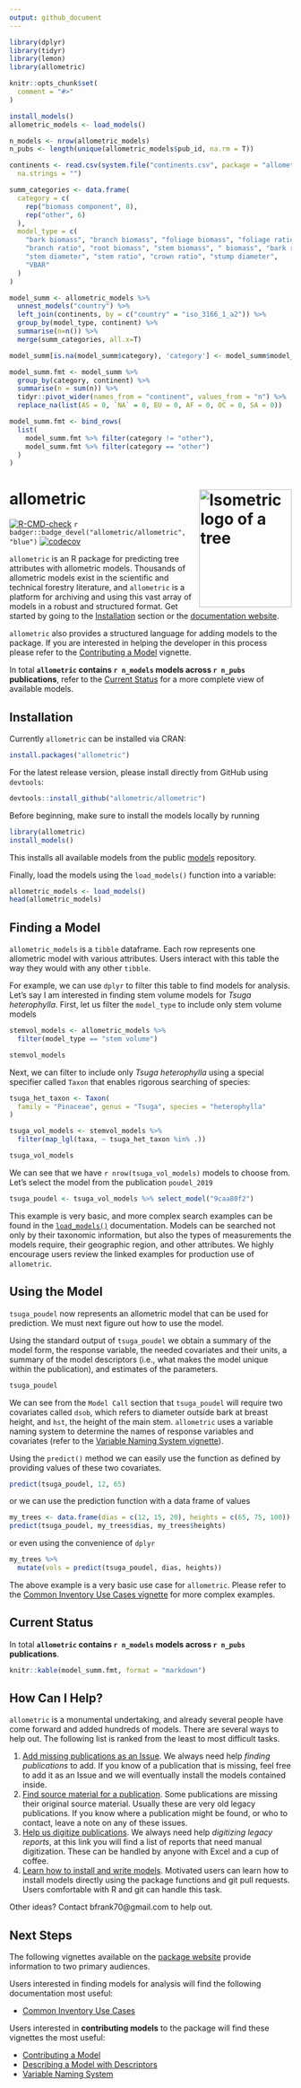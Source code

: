 ```yaml
---
output: github_document
---
```


```r
library(dplyr)
library(tidyr)
library(lemon)
library(allometric)

knitr::opts_chunk$set(
  comment = "#>"
)

install_models()
allometric_models <- load_models()

n_models <- nrow(allometric_models)
n_pubs <- length(unique(allometric_models$pub_id, na.rm = T))

continents <- read.csv(system.file("continents.csv", package = "allometric"),
  na.strings = "")

summ_categories <- data.frame(
  category = c(
    rep("biomass component", 8),
    rep("other", 6)
  ),
  model_type = c(
    "bark biomass", "branch biomass", "foliage biomass", "foliage ratio",
    "branch ratio", "root biomass", "stem biomass", " biomass", "bark ratio",
    "stem diameter", "stem ratio", "crown ratio", "stump diameter",
    "VBAR"
  )
)

model_summ <- allometric_models %>%
  unnest_models("country") %>%
  left_join(continents, by = c("country" = "iso_3166_1_a2")) %>%
  group_by(model_type, continent) %>%
  summarise(n=n()) %>%
  merge(summ_categories, all.x=T)

model_summ[is.na(model_summ$category), 'category'] <- model_summ$model_type[is.na(model_summ$category)]

model_summ.fmt <- model_summ %>%
  group_by(category, continent) %>%
  summarise(n = sum(n)) %>%
  tidyr::pivot_wider(names_from = "continent", values_from = "n") %>%
  replace_na(list(AS = 0, `NA` = 0, EU = 0, AF = 0, OC = 0, SA = 0))

model_summ.fmt <- bind_rows(
  list(
    model_summ.fmt %>% filter(category != "other"),
    model_summ.fmt %>% filter(category == "other")
  )
)

```

# allometric <picture><source media="(prefers-color-scheme: dark)" srcset="https://raw.githubusercontent.com/allometric/allometric/master/man/figures/allo2-darkmode.svg"><source media="(prefers-color-scheme: light)" srcset="https://raw.githubusercontent.com/allometric/allometric/master/man/figures/allo2.svg"><img alt="Isometric logo of a tree" height="210" width="165" align="right"></picture>

<!-- badges: start -->
[![R-CMD-check](https://github.com/allometric/allometric/actions/workflows/check-standard.yaml/badge.svg)](https://github.com/allometric/allometric/actions/workflows/check-standard.yaml)
`r badger::badge_devel("allometric/allometric", "blue")`
[![codecov](https://codecov.io/gh/allometric/allometric/branch/master/graph/badge.svg?token=3V5KUFMO2X)](https://app.codecov.io/gh/allometric/allometric)
<!-- badges: end -->

`allometric` is an R package for predicting tree attributes with allometric 
models. Thousands of allometric models exist in the scientific and technical
forestry literature, and `allometric` is a platform for archiving and using this
vast array of models in a robust and structured format. Get started by going to
the [Installation](#installation) section or the [documentation website](https://allometric.org).

`allometric` also provides a structured language for adding models to the
package. If you are interested in helping the developer in this process please
refer to the [Contributing a Model](https://allometric.org/articles/installing_a_model.html) vignette.

In total **`allometric` contains `r n_models` models across `r n_pubs` publications**,
refer to the [Current Status](#current-status) for a more complete view of
available models.

## Installation

Currently `allometric` can be installed via CRAN:

```r
install.packages("allometric")
```

For the latest release version, please install directly from GitHub using
`devtools`:

```r
devtools::install_github("allometric/allometric")
```

Before beginning, make sure to install the models locally by running

```r
library(allometric)
install_models()
```

This installs all available models from the public [models](https://github.com/allometric/models) repository.

Finally, load the models using the `load_models()` function into a variable:

```r
allometric_models <- load_models()
head(allometric_models)
```

## Finding a Model

`allometric_models` is a `tibble` dataframe. Each row represents one 
allometric model with various attributes. Users interact with this table the
way they would with any other `tibble`.

For example, we can use `dplyr` to filter this table to find models for
analysis. Let's say I am interested in finding stem volume models for
*Tsuga heterophylla*. First, let us filter the `model_type` to include only
stem volume models

```r
stemvol_models <- allometric_models %>%
  filter(model_type == "stem volume")

stemvol_models
```

Next, we can filter to include only *Tsuga heterophylla* using a special
specifier called `Taxon` that enables rigorous searching of species:

```r
tsuga_het_taxon <- Taxon(
  family = "Pinaceae", genus = "Tsuga", species = "heterophylla"
)

tsuga_vol_models <- stemvol_models %>%
  filter(map_lgl(taxa, ~ tsuga_het_taxon %in% .))

tsuga_vol_models
```

We can see that we have `r nrow(tsuga_vol_models)` models to choose from. Let's
select the model from the publication `poudel_2019`

```r
tsuga_poudel <- tsuga_vol_models %>% select_model("9caa80f2")
```

This example is very basic, and more complex search examples can be found in
the [`load_models()`](https://allometric.org/reference/load_models.html)
documentation. Models can be searched not only by their taxonomic information,
but also the types of measurements the models require, their geographic region,
and other attributes. We highly encourage users review the linked examples for
production use of `allometric`.

## Using the Model

`tsuga_poudel` now represents an allometric model that can be used for 
prediction. We must next figure out how to use the model.

Using the standard output of `tsuga_poudel` we obtain a summary of the model form,
the response variable, the needed covariates and their units, a summary of
the model descriptors (i.e., what makes the model unique within the
publication), and estimates of the parameters.

```r
tsuga_poudel
```

We can see from the `Model Call` section that `tsuga_poudel` will require
two covariates called `dsob`, which refers to diameter outside bark at
breast height, and `hst`, the height of the main stem. `allometric` uses a
variable naming system to determine the names of response variables and
covariates (refer to the [Variable Naming System vignette](https://allometric.org/articles/variable_naming_system.html)).

Using the `predict()` method we can easily use the function as defined
by providing values of these two covariates.

```r
predict(tsuga_poudel, 12, 65)
```

or we can use the prediction function with a data frame of values

```r
my_trees <- data.frame(dias = c(12, 15, 20), heights = c(65, 75, 100))
predict(tsuga_poudel, my_trees$dias, my_trees$heights)
```

or even using the convenience of `dplyr`

```r
my_trees %>%
  mutate(vols = predict(tsuga_poudel, dias, heights))
```

The above example is a very basic use case for `allometric`. Please refer to the
[Common Inventory Use Cases vignette](https://allometric.org/articles/inventory_example.html)
for more complex examples.

## Current Status

In total **`allometric` contains `r n_models` models across `r n_pubs` publications**.

```r
knitr::kable(model_summ.fmt, format = "markdown")
```

## How Can I Help?

`allometric` is a monumental undertaking, and already several people have come
forward and added hundreds of models. There are several ways to help out. The
following list is ranked from the least to most difficult tasks.

1. [Add missing publications as an Issue](https://github.com/allometric/models/issues/new?assignees=brycefrank&labels=add+publication&projects=&template=add-models-from-a-publication.md&title=%5BInsert+Author-Date+Citation%5D). 
We always need help *finding publications* to add. If you know of a publication that is missing, feel free to add it as an Issue and we will eventually install the models contained inside.
2.  [Find source material for a publication](https://github.com/allometric/models/labels/missing%20source).
Some publications are missing their original source material. Usually these are very old legacy publications. If you know where a publication might be found, or who to contact, leave a note on any of these issues.
3. [Help us digitize publications](https://github.com/allometric/models/labels/digitization%20needed). 
We always need help *digitizing legacy reports*, at this link you will find a list of reports that need manual digitization. These can be handled by anyone with Excel and a cup of coffee.
4. [Learn how to install and write models](https://allometric.org/articles/installing_a_model.html). 
Motivated users can learn how to install models directly using the package functions and git pull requests. Users comfortable with R and git can handle this task.

Other ideas? Contact bfrank70@gmail.com to help out.

## Next Steps

The following vignettes available on the [package website](https://allometric.org/index.html)
provide information to two primary audiences.

Users interested in finding models for analysis will find the following
documentation most useful:

- [Common Inventory Use Cases](https://allometric.org/articles/inventory_example.html)

Users interested in **contributing models** to the package will find these vignettes the most useful:

- [Contributing a Model](https://allometric.org/articles/installing_a_model.html)
- [Describing a Model with Descriptors](https://allometric.org/articles/descriptors.html)
- [Variable Naming System](https://allometric.org/articles/variable_naming_system.html)
